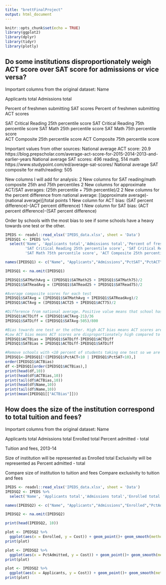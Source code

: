 ```yaml
---
title: "brettFinalProject"
output: html_document
---
```


```r
knitr::opts_chunk$set(echo = TRUE)
library(ggplot2)
library(dplyr)
library(tidyr)
library(plotly)
```

## Do some institutions disproportionately weigh ACT score over SAT score for admissions or vice versa?
Important columns from the original dataset: 
  Name

  Applicants total
  Admissions total

  Percent of freshmen submitting SAT scores
  Percent of freshmen submitting ACT scores

  SAT Critical Reading 25th percentile score
  SAT Critical Reading 75th percentile score
  SAT Math 25th percentile score
  SAT Math 75th percentile score	
  ACT Composite 25th percentile score
  ACT Composite 75th percentile score

Important values from other sources: 
  National average ACT score: 20.9 https://blog.prepscholar.com/average-act-score-for-2015-2014-2013-and-earlier-years
  National average SAT scores: 496 reading, 514 math https://www.studypoint.com/ed/average-sat-scores/
  National average SAT composite for math/reading: 505

New columns I will add for analysis:
  2 New columns for SAT reading/math composite 25th and 75th percentiles
  2 New columns for approximate ACT/SAT averages: (25th percentile + 75th percentile)/2
  2 New columns for the percent difference from national average: [(approximate average)-(national average)]/total points
  1 New column for ACT bias: (SAT percent difference)-(ACT percent difference)
  1 New column for SAT bias: (ACT percent difference)-(SAT percent difference)

Order by schools with the most bias to see if some schools have a heavy towards one test or the other. 

``` r
IPEDS <- readxl::read_xlsx('IPEDS_data.xlsx', sheet = 'Data')
IPEDSQ1 <- IPEDS %>%
  select('Name', 'Applicants total','Admissions total','Percent of freshmen submitting SAT scores','Percent of freshmen submitting ACT scores',
         'SAT Critical Reading 25th percentile score', 'SAT Critical Reading 75th percentile score', 'SAT Math 25th percentile score',
         'SAT Math 75th percentile score', 'ACT Composite 25th percentile score', 'ACT Composite 75th percentile score') 

names(IPEDSQ1) <- c("Name", "Applicants","Admissions","PctSAT","PctACT","SATRead25","SATRead75","SATMath25","SATMath75","ACT25","ACT75")

IPEDSQ1 <- na.omit(IPEDSQ1)

IPEDSQ1$SATMathAvg = (IPEDSQ1$SATMath25 + IPEDSQ1$SATMath75)/2
IPEDSQ1$SATReadAvg = (IPEDSQ1$SATRead25 + IPEDSQ1$SATRead75)/2

#Average composite scores for each test
IPEDSQ1$SATAvg = (IPEDSQ1$SATMathAvg + IPEDSQ1$SATReadAvg)/2
IPEDSQ1$ACTAvg = (IPEDSQ1$ACT25 + IPEDSQ1$ACT75)/2

#Difference from national average. Positive value means that school has high scores for that test compared to national average. 
IPEDSQ1$ACTDiff = (IPEDSQ1$ACTAvg-21)/36
IPEDSQ1$SATDiff = (IPEDSQ1$SATAvg-505)/800

#Bias towards one test or the other. High ACT bias means ACT scores are disproportionately low compared to SAT scores at that school. 
#Low ACT bias means ACT scores are disproportionately high compared to SAT scores at that school. 
IPEDSQ1$ACTBias = IPEDSQ1$SATDiff-IPEDSQ1$ACTDiff
IPEDSQ1$SATBias = IPEDSQ1$ACTDiff-IPEDSQ1$SATDiff

#Remove schools with <10 percent of students taking one test so we are only looking at schools who consider both tests. 
IPEDSQ1<-IPEDSQ1[!(IPEDSQ1$PctACT<10 | IPEDSQ1$PctSAT<10),]
order(IPEDSQ1$ACTBias)
df <-IPEDSQ1[order(IPEDSQ1$ACTBias),]
print(head(df,10))
print(head(df$ACTBias,10))
print(tail(df$ACTBias,10))
print(head(df$Name,10))
print(tail(df$Name,10))
print(mean(IPEDSQ1[["ACTBias"]]))

```
## How does the size of the institution correspond to total tuition and fees?
Important columns from the original dataset: 
  Name
  
  Applicants total
  Admissions total
  Enrolled total
  Percent admitted - total
  
  Tuition and fees, 2013-14
  
Size of institution will be represented as Enrolled total
Exclusivity will be represented as Percent admitted - total

Compare size of institution to tuition and fees
Compare exclusivity to tuition and fees

```r
IPEDS <- readxl::read_xlsx('IPEDS_data.xlsx', sheet = 'Data')
IPEDSQ2 <- IPEDS %>%
  select('Name', 'Applicants total','Admissions total','Enrolled total','Percent admitted - total','Tuition and fees, 2013-14') 

names(IPEDSQ2) <- c("Name", "Applicants","Admissions","Enrolled","PctAdmitted","Cost")

IPEDSQ2 <- na.omit(IPEDSQ2)

print(head(IPEDSQ2, 10))

plot <- IPEDSQ2 %>%
  ggplot(aes(x = Enrolled, y = Cost)) + geom_point()+ geom_smooth(method = "lm") + xlim(0, 10000) + ylim(0,50000)
print(plot)

plot <- IPEDSQ2 %>%
  ggplot(aes(x = PctAdmitted, y = Cost)) + geom_point()+ geom_smooth(method = "lm")+ xlim(0, 100) + ylim(0,50000)
print(plot)

plot <- IPEDSQ2 %>%
  ggplot(aes(x = Applicants, y = Cost)) + geom_point()+ geom_smooth(method = "lm")+ xlim(0, 80000) + ylim(0,50000)
print(plot)

```
  



